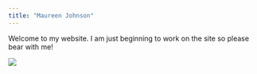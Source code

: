 ```yaml
---
title: "Maureen Johnson"
---
```


Welcome to my website. I am just beginning to work on the site so please bear with me!

![](girl.bike.street.jpg)  

